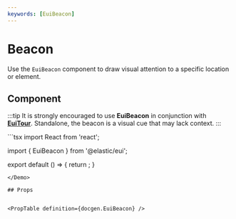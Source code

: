 ```yaml
---
keywords: [EuiBeacon]
---
```


# Beacon

Use the `EuiBeacon` component to draw visual attention to a specific location or element.

## Component

:::tip
It is strongly encouraged to use **EuiBeacon** in conjunction with [**EuiTour**](./tour/index.mdx). Standalone, the beacon is a visual cue that may lack context.
:::

<Demo>
  ```tsx
  import React from 'react';

  import { EuiBeacon } from '@elastic/eui';

  export default () => {
    return <EuiBeacon />;
  }
  ```
</Demo>

## Props


<PropTable definition={docgen.EuiBeacon} />
